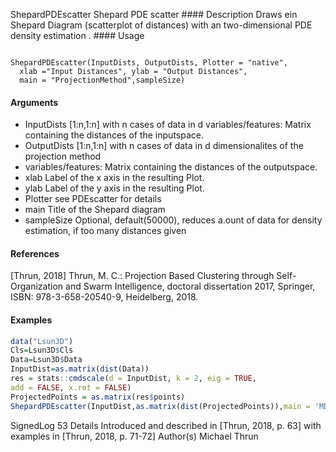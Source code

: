 ShepardPDEscatter Shepard PDE scatter
#### Description
Draws ein Shepard Diagram (scatterplot of distances) with an two-dimensional PDE density estimation
.
#### Usage

<pre><code>
ShepardPDEscatter(InputDists, OutputDists, Plotter = "native",
  xlab ="Input Distances", ylab = "Output Distances",
  main = "ProjectionMethod",sampleSize)
</code></pre>

#### Arguments

* InputDists [1:n,1:n] with n cases of data in d variables/features: Matrix containing the distances
of the inputspace.
* OutputDists [1:n,1:n] with n cases of data in d dimensionalites of the projection method
* variables/features: Matrix containing the distances of the outputspace.
* xlab Label of the x axis in the resulting Plot.
* ylab Label of the y axis in the resulting Plot.
* Plotter see PDEscatter for details
* main Title of the Shepard diagram
* sampleSize Optional, default(50000), reduces a.ount of data for density estimation, if too many distances given

#### References

[Thrun, 2018] Thrun, M. C.: Projection Based Clustering through Self-Organization and Swarm
Intelligence, doctoral dissertation 2017, Springer, ISBN: 978-3-658-20540-9, Heidelberg, 2018.

#### Examples
```r
data("Lsun3D")
Cls=Lsun3D$Cls
Data=Lsun3D$Data
InputDist=as.matrix(dist(Data))
res = stats::cmdscale(d = InputDist, k = 2, eig = TRUE,
add = FALSE, x.ret = FALSE)
ProjectedPoints = as.matrix(res$points)
ShepardPDEscatter(InputDist,as.matrix(dist(ProjectedPoints)),main = 'MDS')
```

SignedLog 53
Details
Introduced and described in [Thrun, 2018, p. 63] with examples in [Thrun, 2018, p. 71-72]
Author(s)
Michael Thrun
